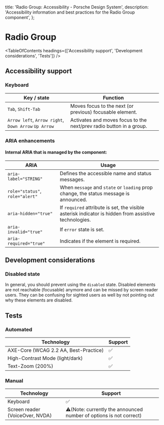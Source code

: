 
  title: 'Radio Group: Accessibility - Porsche Design System',
  description: 'Accessibility information and best practices for the Radio Group component',
};

# Radio Group <ComponentStatus tagName="p-radio-group"></ComponentStatus>

<TableOfContents headings={['Accessibility support', 'Development considerations', 'Tests']} />

## Accessibility support

### Keyboard

| Key / state                                          | Function                                                            |
| ---------------------------------------------------- | ------------------------------------------------------------------- |
| `Tab`, `Shift-Tab`                                   | Moves focus to the next (or previous) focusable element.            |
| `Arrow left`, `Arrow right`, `Down Arrow` `Up Arrow` | Activates and moves focus to the next/prev radio button in a group. |

### ARIA enhancements

#### Internal **ARIA** that is managed by the component:

| ARIA                            | Usage                                                                                                 |
| ------------------------------- | ----------------------------------------------------------------------------------------------------- |
| `aria-label="STRING"`           | Defines the accessible name and status messages.                                                      |
| `role="status"`, `role="alert"` | When `message` and `state` or `loading` prop change, the status message is announced.                 |
| `aria-hidden="true"`            | If `required` attribute is set, the visible asterisk indicator is hidden from assistive technologies. |
| `aria-invalid="true"`           | If `error` state is set.                                                                              |
| `aria-required="true"`          | Indicates if the element is required.                                                                 |

## Development considerations

### Disabled state

In general, you should prevent using the `disabled` state. Disabled elements are not reachable (focusable) anymore and
can be missed by screen reader users. They can be confusing for sighted users as well by not pointing out why these
elements are disabled.

## Tests

### Automated

| Technology                            | Support |
| ------------------------------------- | ------- |
| AXE-Core (WCAG 2.2 AA, Best-Practice) | ✅      |
| High-Contrast Mode (light/dark)       | ✅      |
| Text-Zoom (200%)                      | ✅      |

### Manual

| Technology                      | Support                                                            |
| ------------------------------- | ------------------------------------------------------------------ |
| Keyboard                        | ✅                                                                 |
| Screen reader (VoiceOver, NVDA) | ⚠️(Note: currently the announced number of options is not correct) |
